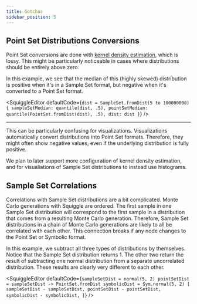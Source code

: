 ```yaml
---
title: Gotchas
sidebar_position: 5
---
```



## Point Set Distributions Conversions

Point Set conversions are done with [kernel density estimation](https://en.wikipedia.org/wiki/Kernel_density_estimation), which is lossy. This might be particularly noticeable in cases where distributions should be entirely above zero.

In this example, we see that the median of this (highly skewed) distribution is positive when it's in a Sample Set format, but negative when it's converted to a Point Set format.

<SquiggleEditor
  defaultCode={`dist = SampleSet.fromDist(5 to 100000000)
{
    sampleSetMedian: quantile(dist, .5),
    pointSetMedian: quantile(PointSet.fromDist(dist), .5),
    dist: dist
}`}
/>

---

This can be particularly confusing for visualizations. Visualizations automatically convert distributions into Point Set formats. Therefore, they might often show negative values, even if the underlying distribution is fully positive.

We plan to later support more configuration of kernel density estimation, and for visualiations of Sample Set distributions to instead use histograms.

## Sample Set Correlations

Correlations with Sample Set distributions are a bit complicated. Monte Carlo generations with Squiggle are ordered. The first sample in one Sample Set distribution will correspond to the first sample in a distribution that comes from a resulting Monte Carlo generation. Therefore, Sample Set distributions in a chain of Monte Carlo generations are likely to all be correlated with each other. This connection breaks if any node changes to the Point Set or Symbolic format.

In this example, we subtract all three types of distributions by themselves. Notice that the Sample Set distribution returns 1. The other two return the result of subtracting one normal distribution from a separate uncorrelated distribution. These results are clearly very different to each other.

<SquiggleEditor
  defaultCode={`sampleSetDist = normal(5, 2)
pointSetDist = sampleSetDist -> PointSet.fromDist
symbolicDist = Sym.normal(5, 2)
[
  sampleSetDist - sampleSetDist,
  pointSetDist - pointSetDist,
  symbolicDist - symbolicDist,
]`}
/>
